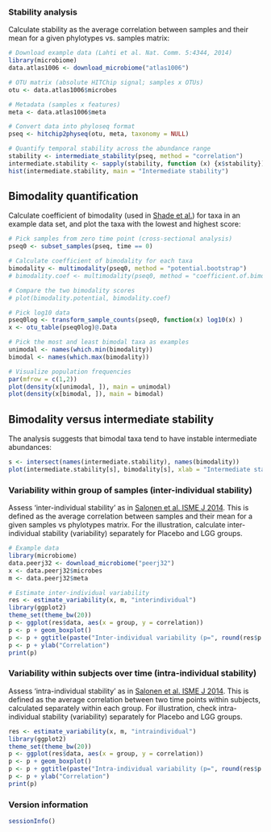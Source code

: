 
### Stability analysis 

Calculate stability as the average correlation between samples and their
mean for a given phylotypes vs. samples matrix:

```r
# Download example data (Lahti et al. Nat. Comm. 5:4344, 2014)
library(microbiome)
data.atlas1006 <- download_microbiome("atlas1006")

# OTU matrix (absolute HITChip signal; samples x OTUs)
otu <- data.atlas1006$microbes

# Metadata (samples x features)
meta <- data.atlas1006$meta

# Convert data into phyloseq format
pseq <- hitchip2physeq(otu, meta, taxonomy = NULL)

# Quantify temporal stability across the abundance range
stability <- intermediate_stability(pseq, method = "correlation")
intermediate.stability <- sapply(stability, function (x) {x$stability})
hist(intermediate.stability, main = "Intermediate stability")
```


## Bimodality quantification

Calculate coefficient of bimodality (used in [Shade et
al.](http://mbio.asm.org/content/5/4/e01371-14)) for taxa in an
example data set, and plot the taxa with the lowest and highest score:

```r
# Pick samples from zero time point (cross-sectional analysis)
pseq0 <- subset_samples(pseq, time == 0)

# Calculate coefficient of bimodality for each taxa
bimodality <- multimodality(pseq0, method = "potential.bootstrap")
# bimodality.coef <- multimodality(pseq0, method = "coefficient.of.bimodality")

# Compare the two bimodality scores
# plot(bimodality.potential, bimodality.coef)

# Pick log10 data
pseq0log <- transform_sample_counts(pseq0, function(x) log10(x) )
x <- otu_table(pseq0log)@.Data

# Pick the most and least bimodal taxa as examples
unimodal <- names(which.min(bimodality))
bimodal <- names(which.max(bimodality))

# Visualize population frequencies
par(mfrow = c(1,2))
plot(density(x[unimodal, ]), main = unimodal)
plot(density(x[bimodal, ]), main = bimodal)
```

## Bimodality versus intermediate stability

The analysis suggests that bimodal taxa tend to have instable intermediate abundances:

```r
s <- intersect(names(intermediate.stability), names(bimodality))
plot(intermediate.stability[s], bimodality[s], xlab = "Intermediate stability", ylab = "Bimodality")
```


### Variability within group of samples (inter-individual stability)

Assess 'inter-individual stability' as in [Salonen et al. ISME J 2014](http://www.nature.com/ismej/journal/v8/n11/full/ismej201463a.html). This is defined as the average correlation between samples and their mean for a given samples vs phylotypes matrix. For the illustration, calculate inter-individual stability (variability) separately for Placebo and LGG groups.

```r
# Example data
library(microbiome)
data.peerj32 <- download_microbiome("peerj32")
x <- data.peerj32$microbes
m <- data.peerj32$meta

# Estimate inter-individual variability
res <- estimate_variability(x, m, "interindividual")
library(ggplot2)
theme_set(theme_bw(20))
p <- ggplot(res$data, aes(x = group, y = correlation))
p <- p + geom_boxplot()
p <- p + ggtitle(paste("Inter-individual variability (p=", round(res$p.value, 6), ")"))
p <- p + ylab("Correlation")
print(p)
```


### Variability within subjects over time (intra-individual stability)

Assess 'intra-individual stability' as in [Salonen et al. ISME J 2014](http://www.nature.com/ismej/journal/v8/n11/full/ismej201463a.html). This is defined as the average correlation between two time points within subjects, calculated separately within each group. For illustration, check intra-individual stability (variability) separately for Placebo and LGG groups.

```r
res <- estimate_variability(x, m, "intraindividual")
library(ggplot2)
theme_set(theme_bw(20))
p <- ggplot(res$data, aes(x = group, y = correlation))
p <- p + geom_boxplot()
p <- p + ggtitle(paste("Intra-individual variability (p=", round(res$p.value, 6), ")"))
p <- p + ylab("Correlation")
print(p)
```



### Version information

```r
sessionInfo()
```

